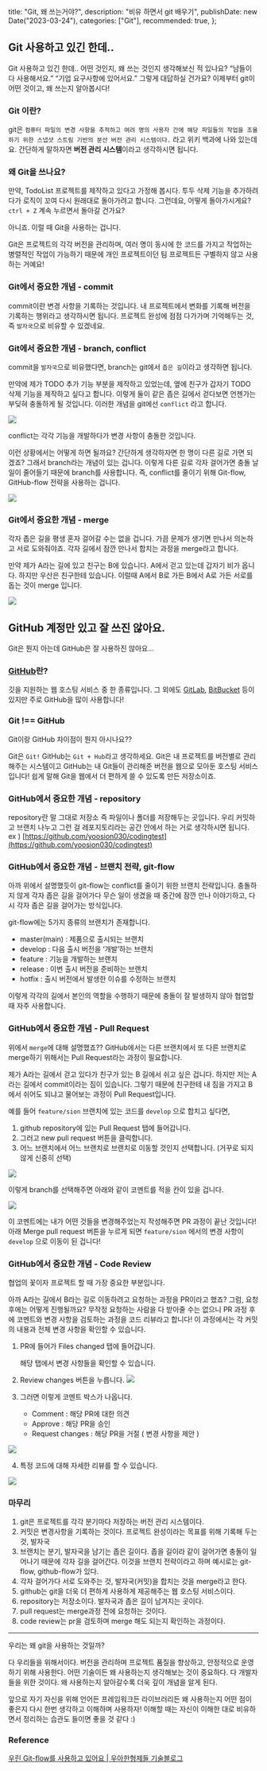   title: "Git, 왜 쓰는거야?",
  description: "비유 하면서 git 배우기",
  publishDate: new Date("2023-03-24"),
  categories: ["Git"],
  recommended: true,
};

<PostHeader post={metadata} />

## Git 사용하고 있긴 한데..

Git 사용하고 있긴 한데.. 어떤 것인지, 왜 쓰는 것인지 생각해보신 적 있나요?
“남들이 다 사용해서요.” “기업 요구사항에 있어서요.” 그렇게 대답하실 건가요? 이제부터 git이 어떤 것이고, 왜 쓰는지 알아봅시다!

### Git 이란?

git은 `컴퓨터 파일의 변경 사항을 추적하고 여려 명의 사용자 간에 해당 파일들의 작업을 조율하기 위한 스냅샷 스트림 기반의 분산 버전 관리 시스템이다.` 라고 위키 백과에 나와 있는데요.
간단하게 말하자면 <strong>버전 관리 시스템</strong>이라고 생각하시면 됩니다.

### 왜 Git을 쓰나요?

만약, TodoList 프로젝트를 제작하고 있다고 가정해 봅시다.
투두 삭제 기능을 추가하려다가 로직이 꼬여 다시 원래대로 돌아가려고 합니다. 그런데요, 어떻게 돌아가시게요? `ctrl + Z` 계속 누르면서 돌아갈 건가요?

아니죠. 이럴 때 Git을 사용하는 겁니다.

Git은 프로젝트의 각각 버전을 관리하며, 여러 명이 동시에 한 코드를 가지고 작업하는 병렬적인 작업이 가능하기 때문에 개인 프로젝트이던 팀 프로젝트든 구별하지 않고 사용하는 거예요!

### Git에서 중요한 개념 - commit

commit이란 변경 사항을 기록하는 것입니다. 내 프로젝트에서 변화를 기록해 버전을 기록하는 행위라고 생각하시면 됩니다. 프로젝트 완성에 점점 다가가며 기억해두는 것, 즉 `발자국`으로 비유할 수 있겠네요.

### Git에서 중요한 개념 - branch, conflict

commit을 `발자국`으로 비유했다면, branch는 git에서 `좁은 길`이라고 생각하면 됩니다.

만약에 제가 TODO 추가 기능 부분을 제작하고 있었는데, 옆에 친구가 갑자기 TODO 삭제 기능을 제작하고 싶다고 합니다. 이렇게 둘이 같은 좁은 길에서 걷다보면 언젠가는 부딪혀 충돌하게 될 것입니다.
이러한 개념을 git에선 `conflict` 라고 합니다.

![](https://velog.velcdn.com/images/yoosion030/post/4eeda5c8-c941-40e6-a8e6-655c067e94c2/image.png)

conflict는 각각 기능을 개발하다가 변경 사항이 충돌한 것입니다.

이런 상황에서는 어떻게 하면 될까요? 간단하게 생각하자면 한 명이 다른 길로 가면 되겠죠?
그래서 branch라는 개념이 있는 겁니다. 이렇게 다른 길로 각자 걸어가면 충돌 날 일이 줄어들기 때문에 branch를 사용합니다. 즉, conflict를 줄이기 위해 Git-flow, GitHub-flow 전략을 사용하는 겁니다.

![](https://velog.velcdn.com/images/yoosion030/post/7282ef09-e30d-451c-a593-f5ab2c4af1a7/image.png)

### Git에서 중요한 개념 - merge

각자 좁은 길을 평생 혼자 걸어갈 수는 없을 겁니다. 가끔 문제가 생기면 만나서 의논하고 서로 도와줘야죠. 각자 길에서 잠깐 만나서 합치는 과정을 merge라고 합니다.

만약 제가 A라는 길에 있고 친구는 B에 있습니다. A에서 걷고 있는데 갑자기 비가 옵니다.
하지만 우산은 친구한테 있습니다. 이럴때 A에서 B로 가든 B에서 A로 가든 서로를 돕는 것이 merge 입니다.

![](https://velog.velcdn.com/images/yoosion030/post/b4356bb7-acdd-40f7-b491-c1e9b75cd4cd/image.png)

## GitHub 계정만 있고 잘 쓰진 않아요.

Git은 뭔지 아는데 GitHub은 잘 사용하진 않아요…

### [GitHub](https://github.com/)란?

깃을 지원하는 웹 호스팅 서비스 중 한 종류입니다. 그 외에도 [GitLab](https://about.gitlab.com/), [BitBucket](https://bitbucket.org/) 등이 있지만 주로 GitHub을 많이 사용합니다!

### Git !== GitHub

Git이랑 GitHub 차이점이 뭔지 아시나요??

Git은 `Git!` GitHub는 `Git + Hub`라고 생각하세요. Git은 내 프로젝트를 버전별로 관리해주는 시스템이고 GitHub는 내 Git들이 관리해준 버전을 웹으로 모아둔 호스팅 서비스입니다! 쉽게 말해 Git을 웹에서 더 편하게 쓸 수 있도록 만든 저장소이죠.

### GitHub에서 중요한 개념 - repository

repository란 말 그대로 저장소 즉 파일이나 폴더를 저장해두는 곳입니다. 우리 커밋하고 브랜치 나누고 그런 걸 레포지토리라는 공간 안에서 하는 거로 생각하시면 됩니다.
ex ) [https://github.com/yoosion030/codingtest](https://github.com/yoosion030/codingtest)

### GitHub에서 중요한 개념 - 브랜치 전략, git-flow

아까 위에서 설명했듯이 git-flow는 conflict를 줄이기 위한 브랜치 전략입니다. 충돌하지 않게 각자 좁은 길을 걸어가다 무슨 일이 생겼을 때 중간에 잠깐 만나 이야기하고, 다시 각자 좁은 길을 걸어가는 방식입니다.

git-flow에는 5가지 종류의 브랜치가 존재합니다.

- master(main) : 제품으로 출시되는 브랜치
- develop : 다음 출시 버전을 ‘개발’하는 브랜치
- feature : 기능을 개발하는 브랜치
- release : 이번 출시 버전을 준비하는 브랜치
- hotfix : 출시 버전에서 발생한 이슈를 수정하는 브랜치

이렇게 각각의 길에서 본인의 역할을 수행하기 때문에 충돌이 잘 발생하지 않아 협업할 때 자주 사용합니다.

### GitHub에서 중요한 개념 - Pull Request

위에서 `merge`에 대해 설명했죠?? GitHub에서는 다른 브랜치에서 또 다른 브랜치로 merge하기 위해서는 Pull Request라는 과정이 필요합니다.

제가 A라는 길에서 걷고 있다가 친구가 있는 B 길에서 쉬고 싶은 겁니다. 하지만 저는 A라는 길에서 commit이라는 짐이 있습니다. 그렇기 때문에 친구한테 내 짐을 가지고 B에서 쉬어도 되냐고 물어보는 과정이 Pull Request입니다.

예를 들어 `feature/sion` 브랜치에 있는 코드를 `develop` 으로 합치고 싶다면,

1. github repository에 있는 Pull Request 탭에 들어갑니다.
2. 그러고 new pull request 버튼을 클릭합니다.
3. 어느 브랜치에서 어느 브랜치로 브랜치로 이동할 것인지 선택합니다. (거꾸로 되지 않게 신중히 선택)

![](https://velog.velcdn.com/images/yoosion030/post/604b41f7-63c2-4256-8cea-62aeac1edf88/image.png)

이렇게 branch를 선택해주면 아래와 같이 코멘트를 적을 칸이 있을 겁니다.

![](https://velog.velcdn.com/images/yoosion030/post/2647691d-eb85-4544-b62a-3a1e2fa9cab3/image.png)

이 코멘트에는 내가 어떤 것들을 변경해주었는지 작성해주면 PR 과정이 끝난 것입니다! 아래 Merge pull request 버튼을 누르게 되면 `feature/sion` 에서의 변경 사항이 `develop` 으로 이동이 된 겁니다!

### GitHub에서 중요한 개념 - Code Review

협업의 꽃이자 프로젝트 할 때 가장 중요한 부분입니다.

아까 A라는 길에서 B라는 길로 이동하려고 요청하는 과정을 PR이라고 했죠? 그럼, 요청 후에는 어떻게 진행될까요? 무작정 요청하는 사람을 다 받아줄 수는 없으니 PR 과정 후에 코멘트와 변경 사항을 검토하는 과정을 코드 리뷰라고 합니다! 이 과정에서는 각 커밋의 내용과 전체 변경 사항을 확인할 수 있습니다.

1. PR에 들어가 Files changed 탭에 들어갑니다.

   해당 탭에서 변경 사항들을 확인할 수 있습니다.

2. Review changes 버튼을 누릅니다.
   ![](https://velog.velcdn.com/images/yoosion030/post/d048ec90-dcb4-4126-a6d6-df8e2353c20f/image.png)

3. 그러면 이렇게 코멘트 박스가 나옵니다.
   - Comment : 해당 PR에 대한 의견
   - Approve : 해당 PR을 승인
   - Request changes : 해당 PR을 거절 ( 변경 사항을 제안 )

![](https://velog.velcdn.com/images/yoosion030/post/8fe03f41-d71b-4752-a6c1-fb54f571d062/image.png)

4. 특정 코드에 대해 자세한 리뷰를 할 수 있습니다.

![](https://velog.velcdn.com/images/yoosion030/post/ed494c37-6abe-4097-9c9c-ddb10ea5b06b/image.png)

### 마무리

1. git은 프로젝트를 각각 분기마다 저장하는 버전 관리 시스템이다.
2. 커밋은 변경사항을 기록하는 것이다. 프로젝트 완성이라는 목표를 위해 기록해 두는 것, 발자국
3. 브랜치는 분기, 발자국을 남기는 좁은 길이다. 좁을 길이라 같이 걸어가면 충돌이 일어나기 때문에 각자 길을 걸어간다. 이것을 브랜치 전략이라고 하며 예시로는 git-flow, github-flow가 있다.
4. 각자 걸어가다 서로 도와주는 것, 발자국(커밋)을 합치는 것을 merge라고 한다.
5. github는 git을 더욱 더 편하게 사용하게 제공해주는 웹 호스팅 서비스이다.
6. repository는 저장소이다. 발자국과 좁은 길이 남겨지는 곳이다.
7. pull request는 merge과정 전에 요청하는 것이다.
8. code review는 pr을 검토하며 merge 해도 되는지 확인하는 과정이다.

---

우리는 왜 git을 사용하는 것일까?

다 우리들을 위해서이다. 버전을 관리하며 프로젝트 품질을 향상하고, 안정적으로 운영하기 위해 사용한다. 어떤 기술이든 왜 사용하는지 생각해보는 것이 중요하다. 다 개발자들을 위한 것이다. 왜 사용하는지 알아갈수록 더욱 깊이 개념을 알게 된다.

앞으로 자기 자신을 위해 언어든 프레임워크든 라이브러리든 왜 사용하는지 어떤 점이 좋은지 다시 한번 생각하고 이해하며 사용하자! 이해할 때는 자신이 이해한 대로 비유하면서 정리하는 습관도 들이면 좋을 것 같다 :)

### Reference

[우린 Git-flow를 사용하고 있어요 | 우아한형제들 기술블로그](https://techblog.woowahan.com/2553/)
